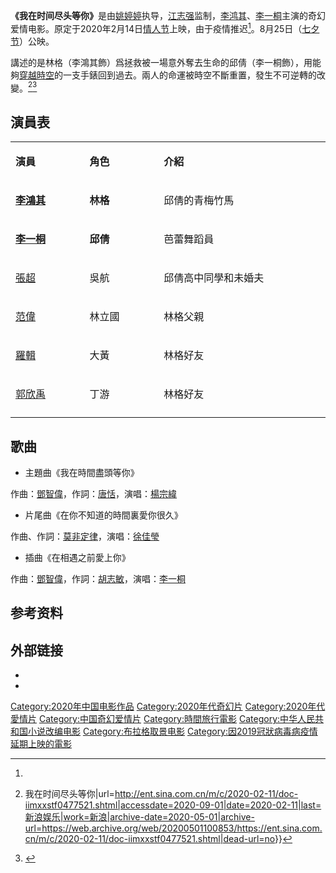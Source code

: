 {{Copy edit|time=2020-08-25T11:13:58+00:00}}
'''《我在时间尽头等你》'''是由[[姚婷婷|姚婷婷]]执导，[[江志強|江志强]]监制，[[李鸿其|李鸿其]]、[[李一桐|李一桐]]主演的奇幻爱情电影。原定于2020年2月14日[[情人节|情人节]]上映，由于疫情推迟<ref name=a1/>。8月25日（[[七夕节|七夕节]]）公映。

講述的是林格（李鴻其飾）爲拯救被一場意外奪去生命的邱倩（李一桐飾），用能夠[[穿越时空|穿越時空]]的一支手錶回到過去。兩人的命運被時空不斷重置，發生不可逆轉的改變。<ref name="a1">{{Cite web|title=《我在时间尽头等你》撤档 具体上映时间待定{{!}}我在时间尽头等你|url=http://ent.sina.com.cn/m/c/2020-02-11/doc-iimxxstf0477521.shtml|accessdate=2020-09-01|date=2020-02-11|last=新浪娱乐|work=新浪|archive-date=2020-05-01|archive-url=https://web.archive.org/web/20200501100853/https://ent.sina.com.cn/m/c/2020-02-11/doc-iimxxstf0477521.shtml|dead-url=no}}</ref><ref>{{Cite web|title=《我在时间尽头等你》曝告白曲MV 李鸿其以所饰演角色林格的视角自弹自唱 – Mtime时光网|url=http://news.mtime.com/2020/08/18/1603591.html|accessdate=2020-09-01|work=news.mtime.com}}</ref>

==演員表==
{| class="wikitable" width="40%"
|- style="background:cornflowerblue; color:white" align=center
|style="width:8%"|'''演員'''||style="width:8%"|'''角色'''||style="width:18%"|'''介紹'''
|-
|'''[[李鴻其|李鴻其]]'''||'''林格'''||邱倩的青梅竹馬
|-
|'''[[李一桐|李一桐]]''' ||'''邱倩''' ||芭蕾舞蹈員
|-
|[[張超|張超]]||吳航||邱倩高中同學和未婚夫
|-
|[[范偉|范偉]]||林立國||林格父親
|-
|[[羅輯|羅輯]]||大黃||林格好友
|-
|[[郭欣禹|郭欣禹]]||丁游||林格好友
|-
|}

==歌曲==
*主題曲《我在時間盡頭等你》
作曲：[[鄧智偉|鄧智偉]]，作詞：[[唐恬|唐恬]]，演唱：[[楊宗緯|楊宗緯]]

*片尾曲《在你不知道的時間裏愛你很久》
作曲、作詞：[[莫非定律|莫非定律]]，演唱：[[徐佳瑩|徐佳瑩]]

*插曲《在相遇之前愛上你》
作曲：[[鄧智偉|鄧智偉]]，作詞：[[胡志敏|胡志敏]]，演唱：[[李一桐|李一桐]]

==参考资料==
{{reflist}}

== 外部链接 ==
* {{Douban|26661193}}
* {{imdb title|11285152}}

{{China-film-stub}}
[[Category:2020年中国电影作品|Category:2020年中国电影作品]]
[[Category:2020年代奇幻片|Category:2020年代奇幻片]]
[[Category:2020年代愛情片|Category:2020年代愛情片]]
[[Category:中国奇幻爱情片|Category:中国奇幻爱情片]]
[[Category:時間旅行電影|Category:時間旅行電影]]
[[Category:中华人民共和国小说改编电影|Category:中华人民共和国小说改编电影]]
[[Category:布拉格取景电影|Category:布拉格取景电影]]
[[Category:因2019冠狀病毒病疫情延期上映的電影|Category:因2019冠狀病毒病疫情延期上映的電影]]